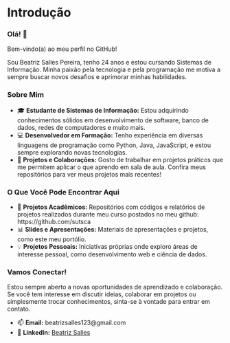 # Introdução

### Olá! 👋

Bem-vindo(a) ao meu perfil no GitHub!

Sou Beatriz Salles Pereira, tenho 24 anos e estou cursando Sistemas de Informação. Minha paixão pela tecnologia e pela programação me motiva a sempre buscar novos desafios e aprimorar minhas habilidades.

### Sobre Mim

- 🎓 **Estudante de Sistemas de Informação:** Estou adquirindo conhecimentos sólidos em desenvolvimento de software, banco de dados, redes de computadores e muito mais.
- 💻 **Desenvolvedor em Formação:** Tenho experiência em diversas linguagens de programação como Python, Java, JavaScript, e estou sempre explorando novas tecnologias.
- 🔧 **Projetos e Colaborações:** Gosto de trabalhar em projetos práticos que me permitem aplicar o que aprendo em sala de aula. Confira meus repositórios para ver meus projetos mais recentes!

### O Que Você Pode Encontrar Aqui

- 📂 **Projetos Acadêmicos:** Repositórios com códigos e relatórios de projetos realizados durante meu curso postados no meu github: https://github.com/sutsca
- 📊 **Slides e Apresentações:** Materiais de apresentações e projetos, como este meu portólio.
- 💡 **Projetos Pessoais:** Iniciativas próprias onde exploro áreas de interesse pessoal, como desenvolvimento web e ciência de dados.

### Vamos Conectar!

Estou sempre aberto a novas oportunidades de aprendizado e colaboração. Se você tem interesse em discutir ideias, colaborar em projetos ou simplesmente trocar conhecimentos, sinta-se à vontade para entrar em contato.

- 📫 **Email:** beatrizsalles123@gmail.com
- 💼 **LinkedIn:** [Beatriz Salles](https://www.linkedin.com/in/beatrizsalles2902)
